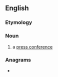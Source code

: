 ==English==

===Etymology===
{{suffix|news|er|lang=en}}

===Noun===
{{en-noun}}

# {{lb|en|media|slang}} a [[press conference]]

===Anagrams===
* {{anagrams|en|Wesner|re-sewn|renews|resewn}}
